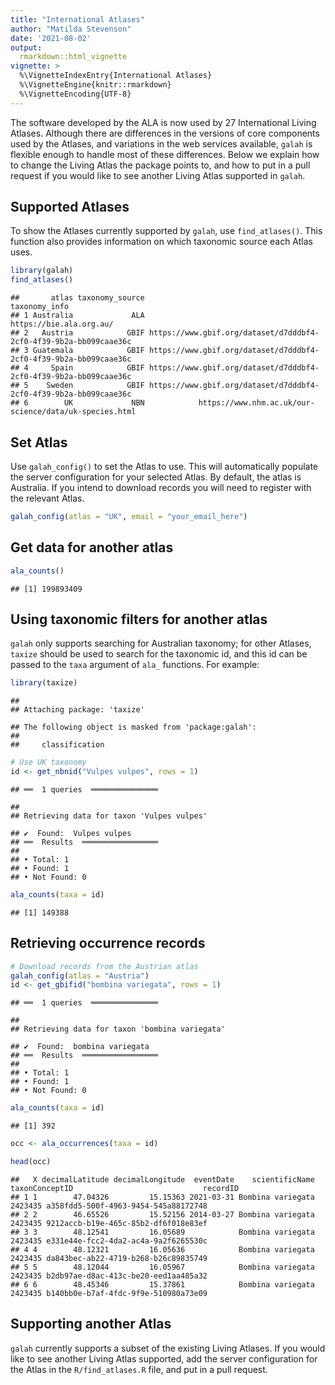 ```yaml
---
title: "International Atlases"
author: "Matilda Stevenson"
date: '2021-08-02'
output:
  rmarkdown::html_vignette
vignette: >
  %\VignetteIndexEntry{International Atlases}
  %\VignetteEngine{knitr::rmarkdown}
  %\VignetteEncoding{UTF-8}
---
```


The software developed by the ALA is now used by 27 International Living Atlases. 
Although there are differences in the versions of core components used by the
Atlases, and variations in the web services available, `galah` is flexible enough to 
handle most of these differences. Below we explain how to change the Living
Atlas the package points to, and how to put in a pull request if you would like
to see another Living Atlas supported in `galah`.

## Supported Atlases
To show the Atlases currently supported by `galah`, use `find_atlases()`. This
function also provides information on which taxonomic source each Atlas uses.

```r
library(galah)
find_atlases()
```

```
##       atlas taxonomy_source                                                     taxonomy_info
## 1 Australia             ALA                                           https://bie.ala.org.au/
## 2   Austria            GBIF https://www.gbif.org/dataset/d7dddbf4-2cf0-4f39-9b2a-bb099caae36c
## 3 Guatemala            GBIF https://www.gbif.org/dataset/d7dddbf4-2cf0-4f39-9b2a-bb099caae36c
## 4     Spain            GBIF https://www.gbif.org/dataset/d7dddbf4-2cf0-4f39-9b2a-bb099caae36c
## 5    Sweden            GBIF https://www.gbif.org/dataset/d7dddbf4-2cf0-4f39-9b2a-bb099caae36c
## 6        UK             NBN            https://www.nhm.ac.uk/our-science/data/uk-species.html
```

## Set Atlas
Use `galah_config()` to set the Atlas to use. This will automatically populate the 
server configuration for your selected Atlas. By default, the atlas is Australia.
If you intend to download records you will need to register with the relevant
Atlas. 


```r
galah_config(atlas = "UK", email = "your_email_here")
```

## Get data for another atlas

```r
ala_counts()
```

```
## [1] 199893409
```

## Using taxonomic filters for another atlas
`galah` only supports searching for Australian taxonomy; for other Atlases,
`taxize` should be used to search for the taxonomic id, and this id can be passed
to the `taxa` argument of `ala_` functions. For example:

```r
library(taxize)
```

```
## 
## Attaching package: 'taxize'
```

```
## The following object is masked from 'package:galah':
## 
##     classification
```

```r
# Use UK taxonomy
id <- get_nbnid("Vulpes vulpes", rows = 1)
```

```
## ══  1 queries  ═══════════════
```

```
## 
## Retrieving data for taxon 'Vulpes vulpes'
```

```
## ✔  Found:  Vulpes vulpes
## ══  Results  ═════════════════
## 
## • Total: 1 
## • Found: 1 
## • Not Found: 0
```

```r
ala_counts(taxa = id)
```

```
## [1] 149388
```

## Retrieving occurrence records

```r
# Download records from the Austrian atlas
galah_config(atlas = "Austria")
id <- get_gbifid("bombina variegata", rows = 1)
```

```
## ══  1 queries  ═══════════════
```

```
## 
## Retrieving data for taxon 'bombina variegata'
```

```
## ✔  Found:  bombina variegata
## ══  Results  ═════════════════
## 
## • Total: 1 
## • Found: 1 
## • Not Found: 0
```

```r
ala_counts(taxa = id)
```

```
## [1] 392
```




```r
occ <- ala_occurrences(taxa = id)
```


```r
head(occ)
```

```
##   X decimalLatitude decimalLongitude  eventDate    scientificName taxonConceptID                             recordID
## 1 1        47.04326         15.15363 2021-03-31 Bombina variegata        2423435 a358fdd5-500f-4963-9454-545a88172748
## 2 2        46.65526         15.52156 2014-03-27 Bombina variegata        2423435 9212accb-b19e-465c-85b2-df6f018e83ef
## 3 3        48.12541         16.05689            Bombina variegata        2423435 e331e44e-fcc2-4da2-ac4a-9a2f6265530c
## 4 4        48.12321         16.05636            Bombina variegata        2423435 da843bec-ab22-4719-b268-b26c89835749
## 5 5        48.12044         16.05967            Bombina variegata        2423435 b2db97ae-d8ac-413c-be20-eed1aa485a32
## 6 6        48.45346         15.37861            Bombina variegata        2423435 b140bb0e-b7af-4fdc-9f9e-510980a73e09
```

## Supporting another Atlas
`galah` currently supports a subset of the existing Living Atlases. If you would
like to see another Living Atlas supported, add the server configuration for the 
Atlas in the `R/find_atlases.R` file, and put in a pull request.
